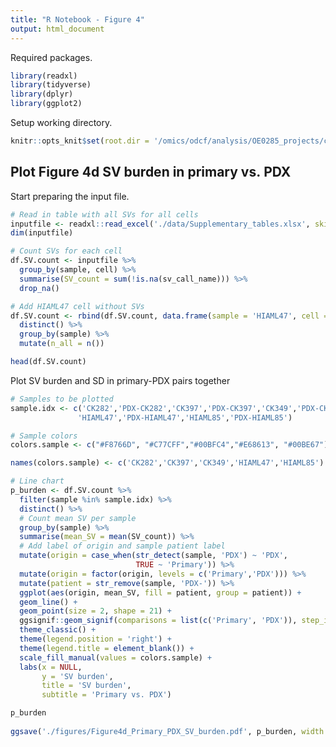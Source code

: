 ```yaml
---
title: "R Notebook - Figure 4"
output: html_document
---
```


Required packages.
```r
library(readxl)
library(tidyverse)
library(dplyr)
library(ggplot2)
```

Setup working directory.
```r
knitr::opts_knit$set(root.dir = '/omics/odcf/analysis/OE0285_projects/chip-in-bm/CK-AML_manuscript/') # Change to your working directory
```

## Plot Figure 4d SV burden in primary vs. PDX

Start preparing the input file.
```r
# Read in table with all SVs for all cells
inputfile <- readxl::read_excel('./data/Supplementary_tables.xlsx', skip = 1, sheet = 'Supplementary Table 3')
dim(inputfile)

# Count SVs for each cell
df.SV.count <- inputfile %>%
  group_by(sample, cell) %>%
  summarise(SV_count = sum(!is.na(sv_call_name))) %>%
  drop_na()

# Add HIAML47 cell without SVs
df.SV.count <- rbind(df.SV.count, data.frame(sample = 'HIAML47', cell = 'HIAML47_PE20488', SV_count = 0)) %>%
  distinct() %>%
  group_by(sample) %>%
  mutate(n_all = n())

head(df.SV.count)
```

Plot SV burden and SD in primary-PDX pairs together
```r
# Samples to be plotted
sample.idx <- c('CK282','PDX-CK282','CK397','PDX-CK397','CK349','PDX-CK349',
               'HIAML47','PDX-HIAML47','HIAML85','PDX-HIAML85')

# Sample colors
colors.sample <- c("#F8766D", "#C77CFF","#00BFC4","#E68613", "#00BE67")

names(colors.sample) <- c('CK282','CK397','CK349','HIAML47','HIAML85')

# Line chart
p_burden <- df.SV.count %>% 
  filter(sample %in% sample.idx) %>%
  distinct() %>%
  # Count mean SV per sample
  group_by(sample) %>%
  summarise(mean_SV = mean(SV_count)) %>%
  # Add label of origin and sample patient label
  mutate(origin = case_when(str_detect(sample, 'PDX') ~ 'PDX',
                            TRUE ~ 'Primary')) %>%
  mutate(origin = factor(origin, levels = c('Primary','PDX'))) %>%
  mutate(patient = str_remove(sample, 'PDX-')) %>%
  ggplot(aes(origin, mean_SV, fill = patient, group = patient)) +
  geom_line() +
  geom_point(size = 2, shape = 21) +
  ggsignif::geom_signif(comparisons = list(c('Primary', 'PDX')), step_increase = 0.2, tip_length = 0.01, textsize = 3.5, size = 0.25, test = 'wilcox.test', test.args=list(alternative = "less", paired=TRUE)) +
  theme_classic() +
  theme(legend.position = 'right') +
  theme(legend.title = element_blank()) +
  scale_fill_manual(values = colors.sample) +
  labs(x = NULL,
       y = 'SV burden',
       title = 'SV burden',
       subtitle = 'Primary vs. PDX')

p_burden
  
ggsave('./figures/Figure4d_Primary_PDX_SV_burden.pdf', p_burden, width = 3, height = 2)

```